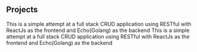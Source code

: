 ## Projects

<ProjectCard title="GoMe" link="https://github.com/nik3348/gome-frontend" bg="linear-gradient(to right, #D4145A 0%, #FBB03B 100%)">
This is a simple attempt at a full stack CRUD application using RESTful with ReactJs as the frontend and Echo(Golang) as the backend 
</ProjectCard>

<ProjectCard title="" link="https://www.behance.net/gallery/58937147/Freiheit" bg="linear-gradient(to right, #632d8c 0%, #ed1e79 100%)">
This is a simple attempt at a full stack CRUD application using RESTful with ReactJs as the frontend and Echo(Golang) as the backend 
</ProjectCard>